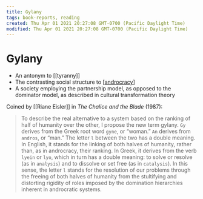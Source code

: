 ```yaml
---
title: Gylany
tags: book-reports, reading
created: Thu Apr 01 2021 20:27:08 GMT-0700 (Pacific Daylight Time)
modified: Thu Apr 01 2021 20:27:08 GMT-0700 (Pacific Daylight Time)
---
```


# Gylany

- An antonym to [[tyranny]]
- The contrasting social structure to [[androcracy]]
- A society employing the partnership model, as opposed to the dominator model, as described in cultural transformation theory

Coined by [[Riane Eisler]] in _The Chalice and the Blade_ (1987):

> To describe the real alternative to a system based on the ranking of half of humanity over the other, I propose the new term gylany. `Gy` derives from the Greek root word `gyne`, or “woman.” `An` derives from `andros`, or “man.” The letter `l` between the two has a double meaning. In English, it stands for the linking of both halves of humanity, rather than, as in androcracy, their ranking. In Greek, it derives from the verb `lyein` or `lyo`, which in turn has a double meaning: to solve or resolve (as in `analysis`) and to dissolve or set free (as in `catalysis`). In this sense, the letter `l` stands for the resolution of our problems through the freeing of both halves of humanity from the stultifying and distorting rigidity of roles imposed by the domination hierarchies inherent in androcratic systems.

[//begin]: # 'Autogenerated link references for markdown compatibility'
[androcracy]: androcracy 'androcracy'
[//end]: # 'Autogenerated link references'
